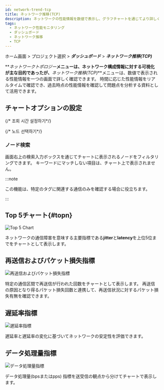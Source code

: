 ```yaml
---
id: network-trend-tcp
title: ネットワーク推移(TCP)
description: ネットワークの性能情報を数値で表示し、グラフチャートを通じてより詳しく確認できます。
tags:
  - ネットワーク性能モニタリング
  - ダッシュボード
  - ネットワーク推移
  - TCP
---
```


ホーム画面 > プロジェクト選択 > **_ダッシュボード_** > **_ネットワーク推移(TCP)_**

<ImgLang img="npm-dashboard-network-trend.png" desc="ネットワーク推移(TCP)" />

**_ネットワークトポロジー_**メニューは、ネットワーク構成情報に対する可視化が主な目的であったが、**_ネットワーク推移(TCP)_**メニューは、数値で表示される性能情報を一つの画面で詳しく確認できます。 時間に応じた性能情報をリアルタイムで確認でき、過去時点の性能情報を確認して問題点を分析する資料として活用できます。

## チャートオプションの設定

{/* 조회 시간 설정하기*/}

<Settinglookuptime />

{/* 노드 선택하기*/}

<Selectnode />

### ノード検索

画面右上の検索入力ボックスを通じてチャートに表示されるノードをフィルタリングできます。 キーワードにマッチしない項目は、チャート上で表示されません。

:::note

この機能は、特定のタグに関連する通信のみを確認する場合に役立ちます。

:::

## Top 5チャート{#topn}

![Top 5 Chart](/img/npm-network-trend-top5.png)

ネットワークの通信障害を意味する主要指標である**jitter**と**latency**を上位5位までをチャートとして表示します。

## 再送信およびパケット損失指標

![再送信およびパケット損失指標](/img/npm-network-rc-lc-chart.png)

特定の通信区間で再送信が行われた回数をチャートとして表示します。 再送信の原因となり得るパケット損失回数と連携して、再送信状況に対するパケット損失有無を確認できます。

## 遅延率指標

![遅延率指標](/img/npm-network-trend-jitter-latency.png)

遅延率と遅延率の変化に基づいてネットワークの安定性を評価できます。

## データ処理量指標

![データ処理量指標](/img/npm-network-trend-data-process.png)

データ処理量(bpsまたはpps) 指標を送受信の観点から分けてチャートで表示します。 
